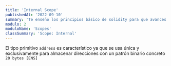 ```yaml
---
title: 'Internal Scope'
publishedAt: '2022-09-10'
summary: 'Te enseño los principios básico de solidity para que avances en tu carrera profesional'
modulo: 2
moduloName: 'Scopes'
classSummary: 'Scope: Internal'
---
```


El tipo primitivo ```address``` es característico ya que se usa única y exclusivamente para almacenar direcciones con un patrón binario concreto ```20 bytes [ENS]```
